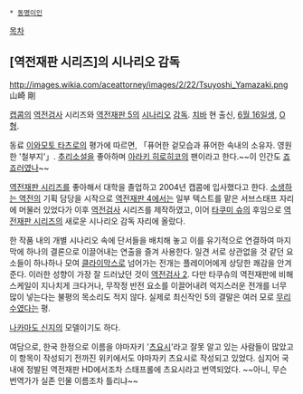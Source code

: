  * [[동명이인]]

[[목차]]

== [역전재판 시리즈]의 시나리오 감독 ==

http://images.wikia.com/aceattorney/images/2/22/Tsuyoshi_Yamazaki.png
山崎 剛

[[캡콤]]의 [[역전검사]] 시리즈와 [[역전재판 5]]의 [[시나리오]] [[감독]]. [[치바]] 현 출신, [[6월 16일]]생, [[O형]].

동료 [[이와모토 타츠로]]의 평가에 따르면, 「퓨어한 겉모습과 퓨어한 속내의 소유자. 영원한 '철부지'」. [[추리소설]]을 좋아하며 [[아라키 히로히코]]의 팬이라고 한다.~~이 인간도 [[죠죠러]]였나~~

[[역전재판 시리즈]]를 좋아해서 대학을 졸업하고 2004년 캡콤에 입사했다고 한다. [[소생하는 역전]]의 기획 담당을 시작으로 [[역전재판 4]]에서는 일부 텍스트를 맡은 서브스태프 자리에 머물러 있었다가 이후 [[역전검사]] 시리즈를 제작하였고, 이어 [[타쿠미 슈]]의 후임으로 [[역전재판 시리즈]]의 새로운 시나리오 감독 자리에 올랐다.

한 작품 내의 개별 시나리오 속에 단서들을 배치해 놓고 이를 유기적으로 연결하여 마지막에 하나의 결론으로 이끌어내는 연출을 즐겨 사용한다. 일견 서로 상관없을 것 같던 요소들이 하나하나 모여 [[클라이막스]]로 넘어가는 전개는 플레이어에게 상당한 쾌감을 안겨준다. 이러한 성향이 가장 잘 드러났던 것이 [[역전검사 2]]. 다만 타쿠슈의 역전재판에 비해 스케일이 지나치게 크다거나, 무작정 반전 요소를 이끌어내려 억지스러운 전개를 너무 많이 넣는다는 불평의 목소리도 적지 않다. 실제로 최신작인 5의 결말은 여러 모로 [[무리수]]였다는 평.  

[[나카마도 신지]]의 모델이기도 하다.

여담으로, 한국 한정으로 이름을 야마자키 '[[츠요시]]'라고 잘못 알고 있는 사람들이 많았고 이 항목이 작성되기 전까진 위키에서도 야마자키 츠요시로 작성되고 있었다. 심지어 국내에 정발된 역전재판 HD에서조차 스태프롤에 츠요시라고 번역되었다. ~~아니, 무슨 번역가가 실존 인물 이름조차 틀리냐~~
